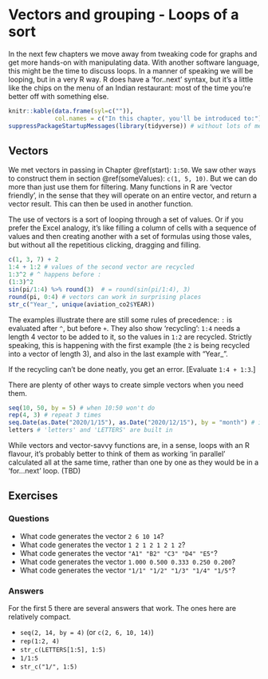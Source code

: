 # Vectors and grouping - Loops of a sort

In the next few chapters we move away from tweaking code for graphs and get more hands-on with manipulating data. With another software language, this might be the time to discuss loops. In a manner of speaking we will be looping, but in a very R way. R does have a 'for..next' syntax, but it's a little like the chips on the menu of an Indian restaurant: most of the time you're better off with something else.

```r
knitr::kable(data.frame(syl=c("")),
             col.names = c("In this chapter, you'll be introduced to:"))
suppressPackageStartupMessages(library(tidyverse)) # without lots of messages 

```

## Vectors

We met vectors in passing in Chapter \@ref(start): `1:50`. We saw other ways to construct them in section \@ref(someValues): `c(1, 5, 10)`. But we can do more than just use them for filtering. Many functions in R are 'vector friendly', in the sense that they will operate on an entire vector, and return a vector result. This can then be used in another function. 

The use of vectors is a sort of looping through a set of values. Or if you prefer the Excel analogy, it's like filling a column of cells with a sequence of values and then creating another with a set of formulas using those vales, but without all the repetitious clicking, dragging and filling.

```r
c(1, 3, 7) + 2
1:4 + 1:2 # values of the second vector are recycled
1:3^2 # ^ happens before :
(1:3)^2
sin(pi/1:4) %>% round(3)  # = round(sin(pi/1:4), 3)
round(pi, 0:4) # vectors can work in surprising places
str_c("Year_", unique(aviation_co2$YEAR))

```

The examples illustrate there are still some rules of precedence: `:` is evaluated after `^`, but before `+`. They also show 'recycling': `1:4` needs a length 4 vector to be added to it, so the values in `1:2` are recycled. Strictly speaking, this is happening with the first example (the `2` is being recycled into a vector of length 3), and also in the last example with "Year_".

If the recycling can't be done neatly, you get an error. [Evaluate `1:4 + 1:3`.]

There are plenty of other ways to create simple vectors when you need them. 

```r
seq(10, 50, by = 5) # when 10:50 won't do
rep(4, 3) # repeat 3 times
seq.Date(as.Date("2020/1/15"), as.Date("2020/12/15"), by = "month") # ides of 2020
letters # 'letters' and 'LETTERS' are built in

```

While vectors and vector-savvy functions are, in a sense, loops with an R flavour, it's probably better to think of them as working 'in parallel' calculated all at the same time, rather than one by one as they would be in a 'for...next' loop. (TBD)

## Exercises

### Questions

* What code generates the vector `2 6 10 14`?
* What code generates the vector `1 2 1 2 1 2 1 2`?
* What code generates the vector `"A1" "B2" "C3" "D4" "E5"`?
* What code generates the vector `1.000 0.500 0.333 0.250 0.200`?
* What code generates the vector `"1/1" "1/2" "1/3" "1/4" "1/5"`?

### Answers

For the first 5 there are several answers that work. The ones here are relatively compact.

* `seq(2, 14, by = 4)` (or `c(2, 6, 10, 14)`)
* `rep(1:2, 4)`
* `str_c(LETTERS[1:5], 1:5)`
* `1/1:5`
* `str_c("1/", 1:5)`


